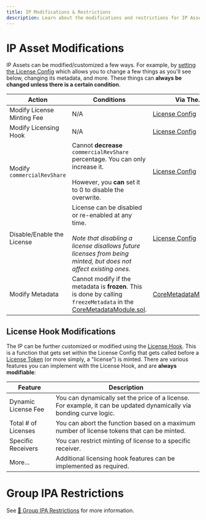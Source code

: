 ```yaml
---
title: IP Modifications & Restrictions
description: Learn about the modifications and restrictions for IP Assets
---
```


# IP Asset Modifications

IP Assets can be modified/customized a few ways. For example, by [setting the License Config](/concepts/licensing-module/license-config) which allows you to change a few things as you'll see below, changing its metadata, and more. These things can **always be changed unless there is a certain condition**.

| Action                      | Conditions                                                                                                                                                                                                                            | Via The...                                                                                                                              |
| --------------------------- | ------------------------------------------------------------------------------------------------------------------------------------------------------------------------------------------------------------------------------------- | --------------------------------------------------------------------------------------------------------------------------------------- |
| Modify License Minting Fee  | N/A                                                                                                                                                                                                                                   | [License Config](/concepts/licensing-module/license-config)                                                                             |
| Modify Licensing Hook       | N/A                                                                                                                                                                                                                                   | [License Config](/concepts/licensing-module/license-config)                                                                             |
| Modify `commercialRevShare` | Cannot **decrease** `commercialRevShare` percentage. You can only increase it.<br/><br/>However, you **can** set it to 0 to disable the overwrite.                                                                                    | [License Config](/concepts/licensing-module/license-config)                                                                             |
| Disable/Enable the License  | License can be disabled or re-enabled at any time.<br/><br/>_Note that disabling a license disallows future licenses from being minted, but does not affect existing ones._                                                           | [License Config](/concepts/licensing-module/license-config)                                                                             |
| Modify Metadata             | Cannot modify if the metadata is **frozen**. This is done by calling `freezeMetadata` in the [CoreMetadataModule.sol](https://github.com/storyprotocol/protocol-core-v1/blob/main/contracts/modules/metadata/CoreMetadataModule.sol). | [CoreMetadataModule.sol](https://github.com/storyprotocol/protocol-core-v1/blob/main/contracts/modules/metadata/CoreMetadataModule.sol) |

## License Hook Modifications

The IP can be further customized or modified using the [License Hook](/concepts/hooks#licensing-hooks). This is a function that gets set within the License Config that gets called before a [License Token](/concepts/licensing-module/license-token) (or more simply, a "license") is minted. There are various features you can implement with the License Hook, and are **always modifiable**:

| Feature             | Description                                                                                                         |
| ------------------- | ------------------------------------------------------------------------------------------------------------------- |
| Dynamic License Fee | You can dynamically set the price of a license. For example, it can be updated dynamically via bonding curve logic. |
| Total # of Licenses | You can abort the function based on a maximum number of license tokens that can be minted.                          |
| Specific Receivers  | You can restrict minting of license to a specific receiver.                                                         |
| More...             | Additional licensing hook features can be implemented as required.                                                  |

# Group IPA Restrictions

See [👥 Group IPA Restrictions](/concepts/grouping-module#group-restrictions) for more information.
